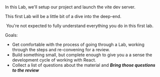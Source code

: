 

<Objectives>

In this Lab, we'll setup our project and launch the vite dev server.

This first Lab will be a little bit of a dive into the deep-end.

️ You're not expected to fully understand everything you do in this first lab.

Goals:

- Get comfortable with the process of going through a Lab, working through the steps and re-convening for a review.
- Build something small, but complete enough to give you a a sense the development cycle of working with React.
- Collect a list of questions about the material and **_Bring those questions to the review_**

</Objectives>
